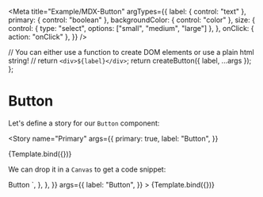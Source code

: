 

<Meta
  title="Example/MDX-Button"
  argTypes={{
    label: { control: "text" },
    primary: { control: "boolean" },
    backgroundColor: { control: "color" },
    size: {
      control: { type: "select", options: ["small", "medium", "large"] },
    },
    onClick: { action: "onClick" },
  }}
/>

  // You can either use a function to create DOM elements or use a plain html string!
  // return `<div>${label}</div>`;
  return createButton({ label, ...args });
};

# Button

Let's define a story for our `Button` component:

<Story
  name="Primary"
  args={{
    primary: true,
    label: "Button",
  }}
>
  {Template.bind({})}
</Story>

We can drop it in a `Canvas` to get a code snippet:

<Canvas>
  <Story
    name="Secondary"
    parameters={{
      docs: {
        source: {
          code: `
<Button class="storybook-button storybook-button--primary">Button</button>
        `,
        },
      },
    }}
    args={{
      label: "Button",
    }}
  >
    {Template.bind({})}
  </Story>
</Canvas>

<ArgsTable story="Secondary" />
